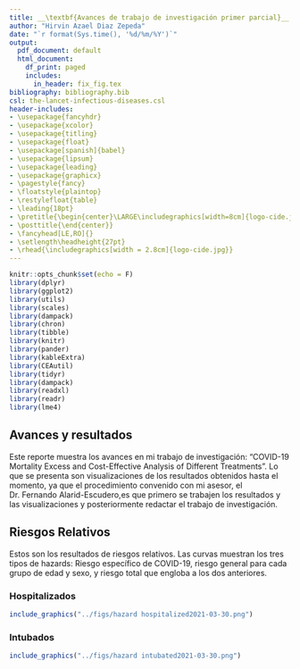 ```yaml
---
title: __\textbf{Avances de trabajo de investigación primer parcial}__ 
author: "Hirvin Azael Diaz Zepeda"
date: "`r format(Sys.time(), '%d/%m/%Y')`"
output:
  pdf_document: default
  html_document:
    df_print: paged
    includes:  
      in_header: fix_fig.tex
bibliography: bibliography.bib
csl: the-lancet-infectious-diseases.csl
header-includes: 
- \usepackage{fancyhdr}
- \usepackage{xcolor}
- \usepackage{titling}
- \usepackage{float}
- \usepackage[spanish]{babel}
- \usepackage{lipsum}
- \usepackage{leading}
- \usepackage{graphicx}
- \pagestyle{fancy}
- \floatstyle{plaintop}
- \restylefloat{table}
- \leading{18pt}
- \pretitle{\begin{center}\LARGE\includegraphics[width=8cm]{logo-cide.jpg}\\[\bigskipamount]}
- \posttitle{\end{center}}
- \fancyhead[LE,RO]{}
- \setlength\headheight{27pt}
- \rhead{\includegraphics[width = 2.8cm]{logo-cide.jpg}}
---
```


```r
knitr::opts_chunk$set(echo = F)
library(dplyr)
library(ggplot2)
library(utils)
library(scales)
library(dampack)
library(chron)
library(tibble)
library(knitr)
library(pander)
library(kableExtra)
library(CEAutil)
library(tidyr)
library(dampack)
library(readxl)
library(readr)
library(lme4)
```


## Avances y resultados

Este reporte muestra los avances en mi trabajo de investigación: "COVID-19 Mortality Excess and Cost-Effective Analysis of Different Treatments". Lo que se presenta  son visualizaciones de los resultados obtenidos hasta el momento, ya que el procedimiento convenido con mi asesor, el Dr. Fernando Alarid-Escudero,es que primero se trabajen los resultados y las visualizaciones y posteriormente redactar el trabajo de investigación.


## Riesgos Relativos

Estos son los resultados de riesgos relativos. Las curvas muestran los tres tipos de hazards: Riesgo específico de COVID-19, riesgo general para cada grupo de edad y sexo, y riesgo total que engloba a los dos anteriores.


### Hospitalizados
```r
include_graphics("../figs/hazard hospitalized2021-03-30.png")
```

### Intubados

```r
include_graphics("../figs/hazard intubated2021-03-30.png")
```

